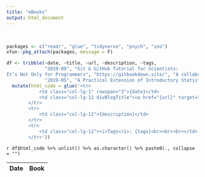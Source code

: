```yaml
---
title: "eBooks"
output: html_document
---
```


<BR>

```r
packages <- c("readr", "glue", "tidyverse", "psych", "zoo")
xfun::pkg_attach(packages, message = F)

df <- tribble(~date, ~title, ~url, ~description, ~tags,
              "2019-09", "Git & GitHub Tutorial for Scientists:
It’s Not Only for Programmers", "https://gitbookdown.site/", "A collaborative ebook with Micaela Chan that aims to provide a practical tutorial on using git and GitHub for scientists.", '<span class="badge badge-pill badge-dark">Git</span> <span class="badge badge-pill badge-dark">GitHub</span>',
              "2019-05", "A Practical Extension of Introductory Statistics in Psychology using R", "https://rpsystats.com",'A collaborative ebook with Guiseppe Miranda and Matt Kmiecik that aims to provide a practical extension of introductory statistics typically taught in psychology into the general linear model (GLM) using R.', '<span class="badge badge-pill badge-light">Statistics</span> <span class="badge badge-pill badge-primary">R</span>') %>%
  mutate(html_code = glue('<tr>
			<td class="col-lg-1" rowspan="3">{date}</td>
			<td class="col-lg-11 divBlogTitle"><a href="{url}" target="_blank">{title}</a></td>
		</tr>
		<tr>
			<td class="col-lg-11">{description}</td>
		</tr>
		<tr>
			<td class="col-lg-11"><i>Tags</i>: {tags}<br><br><br></td>
		</tr>'))
``` 

<table class="table col-lg-12">
<thead>
<tr>
<th class="col-lg-1">Date</th>
<th class="col-lg-11">Book</th>
</tr>
</thead>
<tbody>

`r df$html_code %>% unlist() %>% as.character() %>% paste0(., collapse = "")`

</tbody>
</table>


